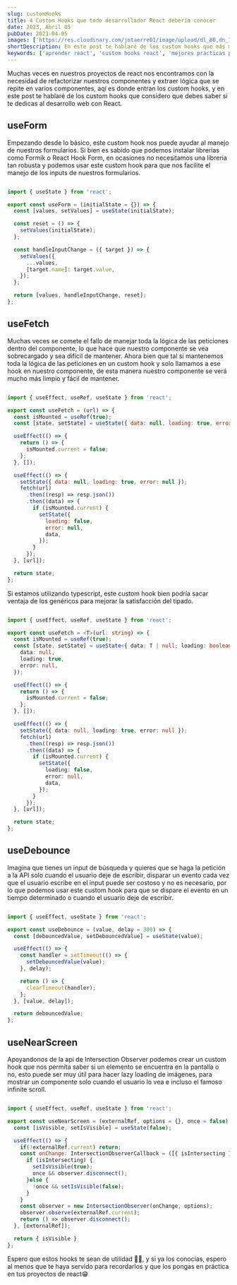 ```yaml
---
slug: customHooks
title: 4 Custom Hooks que todo desarrollador React debería conocer
date: 2023, Abril 05
pubDate: 2023-04-05
images: ['https://res.cloudinary.com/jotaerre01/image/upload/dl_80,dn_125,f_webp/v1680724881/mlgxatfhldcw5yqpovwm.webp']
shortDescription: En este post te hablaré de los custom hooks que más me han ayudado en mis proyectos y que todo desarrollador React debería conocer.
keywords: ['aprender react', 'custom hooks react', 'mejores practicas para react', 'manejo de estado', 'manejo de componentes']
---
```



Muchas veces en nuestros proyectos de react nos encontramos con la necesidad de refactorizar nuestros componentes y extraer lógica que se repite en varios componentes, aqí es donde entran los custom hooks, y en este post te hablaré de los custom hooks que considero que debes saber si te dedicas al desarrollo web con React.

## useForm
Empezando desde lo básico, este custom hook nos puede ayudar al manejo de nuestros formularios. Si bien es sabido que podemos instalar librerias como Formik o React Hook Form, en ocasiones no necesitamos una libreria tan robusta y podemos usar este custom hook para que nos facilite el manejo de los inputs de nuestros formularios.

```javascript

import { useState } from 'react';

export const useForm = (initialState = {}) => {
  const [values, setValues] = useState(initialState);

  const reset = () => {
    setValues(initialState);
  };

  const handleInputChange = ({ target }) => {
    setValues({
      ...values,
      [target.name]: target.value,
    });
  };

  return [values, handleInputChange, reset];
};

```

## useFetch
Muchas veces se comete el fallo de manejar toda la lógica de las peticiones dentro del componente, lo que hace que nuestro componente se vea sobrecargado y sea difícil de mantener. Ahora bien que tal si mantenemos toda la lógica de las peticiones en un custom hook y solo llamamos a ese hook en nuestro componente, de esta manera nuestro componente se verá mucho más limpio y fácil de mantener.

```javascript

import { useEffect, useRef, useState } from 'react';

export const useFetch = (url) => {
  const isMounted = useRef(true);
  const [state, setState] = useState({ data: null, loading: true, error: null });

  useEffect(() => {
    return () => {
      isMounted.current = false;
    };
  }, []);

  useEffect(() => {
    setState({ data: null, loading: true, error: null });
    fetch(url)
      .then((resp) => resp.json())
      .then((data) => {
        if (isMounted.current) {
          setState({
            loading: false,
            error: null,
            data,
          });
        }
      });
  }, [url]);

  return state;
};

```
Si estamos utilizando typescript, este custom hook bien podría sacar ventaja de los genéricos para mejorar la satisfacción del tipado.

```typescript

import { useEffect, useRef, useState } from 'react';

export const useFetch = <T>(url: string) => {
  const isMounted = useRef(true);
  const [state, setState] = useState<{ data: T | null; loading: boolean; error: null }>({
    data: null,
    loading: true,
    error: null,
  });

  useEffect(() => {
    return () => {
      isMounted.current = false;
    };
  }, []);

  useEffect(() => {
    setState({ data: null, loading: true, error: null });
    fetch(url)
      .then((resp) => resp.json())
      .then((data) => {
        if (isMounted.current) {
          setState({
            loading: false,
            error: null,
            data,
          });
        }
      });
  }, [url]);

  return state;
};

```

## useDebounce

Imagina que tienes un input de búsqueda y quieres que se haga la petición a la API solo cuando el usuario deje de escribir, disparar un evento cada vez que el usuario escribe en el input puede ser costoso y no es necesario, por lo que podemos usar este custom hook para que se dispare el evento en un tiempo determinado o cuando el usuario deje de escribir.

```javascript

import { useEffect, useState } from 'react';

export const useDebounce = (value, delay = 300) => {
  const [debouncedValue, setDebouncedValue] = useState(value);

  useEffect(() => {
    const handler = setTimeout(() => {
      setDebouncedValue(value);
    }, delay);

    return () => {
      clearTimeout(handler);
    };
  }, [value, delay]);

  return debouncedValue;
};

```


## useNearScreen
Apoyandonos de la api de Intersection Observer podemos crear un custom hook que nos permita saber si un elemento se encuentra en la pantalla o no, esto puede ser muy útil para hacer lazy loading de imágenes, para mostrar un componente solo cuando el usuario lo vea e incluso el famoso infinite scroll.
    
```javascript

import { useEffect, useRef, useState } from 'react';

export const useNearScreen = (externalRef, options = {}, once = false) => {
  const [isVisible, setIsVisible] = useState(false);

  useEffect(() => {
    if(!externalRef.current) return;
    const onChange: IntersectionObserverCallback = ([{ isIntersecting }], observer) => {
      if (isIntersecting) {
        setIsVisible(true);
        once && observer.disconnect();
      }else {
        !once && setIsVisible(false);
      }
    }
    const observer = new IntersectionObserver(onChange, options);
    observer.observe(externalRef.current);
    return () => observer.disconnect();
  }, [externalRef]);

  return { isVisible }
};

```

Espero que estos hooks te sean de utilidad 🧑‍💻, y si ya los conocías, espero al menos que te haya servido para recordarlos y que los pongas en práctica en tus proyectos de react😁

